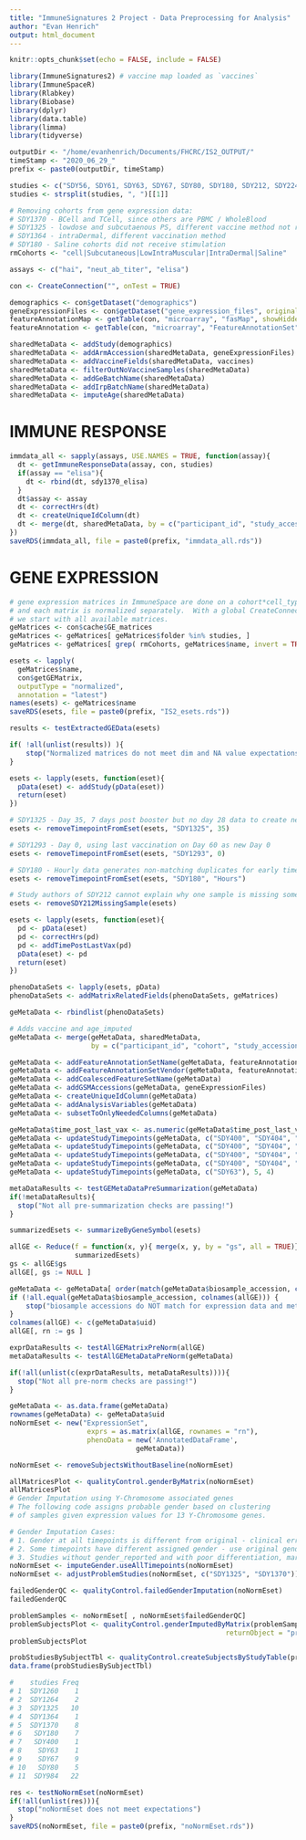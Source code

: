 ```yaml
---
title: "ImmuneSignatures 2 Project - Data Preprocessing for Analysis"
author: "Evan Henrich"
output: html_document
---
```


```r
knitr::opts_chunk$set(echo = FALSE, include = FALSE)
```

```r
library(ImmuneSignatures2) # vaccine map loaded as `vaccines`
library(ImmuneSpaceR) 
library(Rlabkey)
library(Biobase)
library(dplyr)
library(data.table)
library(limma)
library(tidyverse)
```

```r
outputDir <- "/home/evanhenrich/Documents/FHCRC/IS2_OUTPUT/"
timeStamp <- "2020_06_29_"
prefix <- paste0(outputDir, timeStamp)
```

```r
studies <- c("SDY56, SDY61, SDY63, SDY67, SDY80, SDY180, SDY212, SDY224, SDY269, SDY270, SDY400, SDY404, SDY520, SDY640, SDY984, SDY1119, SDY1260, SDY1264, SDY1276, SDY1289, SDY1291, SDY1293, SDY1294, SDY1325, SDY1328, SDY1364, SDY1368, SDY1370, SDY1373, SDY1529")
studies <- strsplit(studies, ", ")[[1]]

# Removing cohorts from gene expression data:
# SDY1370 - BCell and TCell, since others are PBMC / WholeBlood
# SDY1325 - lowdose and subcutaenous PS, different vaccine method not related
# SDY1364 - intraDermal, different vaccination method
# SDY180 - Saline cohorts did not receive stimulation
rmCohorts <- "cell|Subcutaneous|LowIntraMuscular|IntraDermal|Saline"

assays <- c("hai", "neut_ab_titer", "elisa")

con <- CreateConnection("", onTest = TRUE)
```

```r
demographics <- con$getDataset("demographics")
geneExpressionFiles <- con$getDataset("gene_expression_files", original_view = TRUE)
featureAnnotationMap <- getTable(con, "microarray", "fasMap", showHidden = TRUE)
featureAnnotation <- getTable(con, "microarray", "FeatureAnnotationSet", showHidden = TRUE)
```

```r
sharedMetaData <- addStudy(demographics)
sharedMetaData <- addArmAccession(sharedMetaData, geneExpressionFiles)
sharedMetaData <- addVaccineFields(sharedMetaData, vaccines)
sharedMetaData <- filterOutNoVaccineSamples(sharedMetaData)
sharedMetaData <- addGeBatchName(sharedMetaData)
sharedMetaData <- addIrpBatchName(sharedMetaData)
sharedMetaData <- imputeAge(sharedMetaData)
```

# IMMUNE RESPONSE

```r
immdata_all <- sapply(assays, USE.NAMES = TRUE, function(assay){
  dt <- getImmuneResponseData(assay, con, studies)
  if(assay == "elisa"){
    dt <- rbind(dt, sdy1370_elisa)
  }
  dt$assay <- assay
  dt <- correctHrs(dt)
  dt <- createUniqueIdColumn(dt)
  dt <- merge(dt, sharedMetaData, by = c("participant_id", "study_accession", "arm_accession"))
})
saveRDS(immdata_all, file = paste0(prefix, "immdata_all.rds"))
```

# GENE EXPRESSION

```r
# gene expression matrices in ImmuneSpace are done on a cohort*cell_type basis
# and each matrix is normalized separately.  With a global CreateConnection object
# we start with all available matrices.
geMatrices <- con$cache$GE_matrices
geMatrices <- geMatrices[ geMatrices$folder %in% studies, ]
geMatrices <- geMatrices[ grep( rmCohorts, geMatrices$name, invert = TRUE), ] 

esets <- lapply(
  geMatrices$name,
  con$getGEMatrix,
  outputType = "normalized",
  annotation = "latest")
names(esets) <- geMatrices$name
saveRDS(esets, file = paste0(prefix, "IS2_esets.rds"))
```

```r
results <- testExtractedGEData(esets)

if( !all(unlist(results)) ){
    stop("Normalized matrices do not meet dim and NA value expectations")
}
```

```r
esets <- lapply(esets, function(eset){
  pData(eset) <- addStudy(pData(eset))
  return(eset)
})

# SDY1325 - Day 35, 7 days post booster but no day 28 data to create new baseline
esets <- removeTimepointFromEset(esets, "SDY1325", 35)

# SDY1293 - Day 0, using last vaccination on Day 60 as new Day 0
esets <- removeTimepointFromEset(esets, "SDY1293", 0)

# SDY180 - Hourly data generates non-matching duplicates for early timepoints
esets <- removeTimepointFromEset(esets, "SDY180", "Hours")

# Study authors of SDY212 cannot explain why one sample is missing some data
esets <- removeSDY212MissingSample(esets)

esets <- lapply(esets, function(eset){
  pd <- pData(eset)
  pd <- correctHrs(pd)
  pd <- addTimePostLastVax(pd)
  pData(eset) <- pd
  return(eset)
})
```

```r
phenoDataSets <- lapply(esets, pData)
phenoDataSets <- addMatrixRelatedFields(phenoDataSets, geMatrices)

geMetaData <- rbindlist(phenoDataSets)

# Adds vaccine and age_imputed
geMetaData <- merge(geMetaData, sharedMetaData, 
                    by = c("participant_id", "cohort", "study_accession"))

geMetaData <- addFeatureAnnotationSetName(geMetaData, featureAnnotationMap)
geMetaData <- addFeatureAnnotationSetVendor(geMetaData, featureAnnotation)
geMetaData <- addCoalescedFeatureSetName(geMetaData)
geMetaData <- addGSMAccessions(geMetaData, geneExpressionFiles)
geMetaData <- createUniqueIdColumn(geMetaData)
geMetaData <- addAnalysisVariables(geMetaData)
geMetaData <- subsetToOnlyNeededColumns(geMetaData)
```

```r
geMetaData$time_post_last_vax <- as.numeric(geMetaData$time_post_last_vax)
geMetaData <- updateStudyTimepoints(geMetaData, c("SDY400", "SDY404", "SDY520", "SDY63"), 24, 28)
geMetaData <- updateStudyTimepoints(geMetaData, c("SDY400", "SDY404", "SDY520"), 3, 2)
geMetaData <- updateStudyTimepoints(geMetaData, c("SDY400", "SDY404", "SDY520"), 8, 7)
geMetaData <- updateStudyTimepoints(geMetaData, c("SDY400", "SDY404", "SDY520"), 9, 7)
geMetaData <- updateStudyTimepoints(geMetaData, c("SDY63"), 5, 4)
```

```r
metaDataResults <- testGEMetaDataPreSummarization(geMetaData)
if(!metaDataResults){
  stop("Not all pre-summarization checks are passing!")
}
```

```r
summarizedEsets <- summarizeByGeneSymbol(esets)

allGE <- Reduce(f = function(x, y){ merge(x, y, by = "gs", all = TRUE)},
                summarizedEsets)
gs <- allGE$gs
allGE[, gs := NULL ]
```


```r
geMetaData <- geMetaData[ order(match(geMetaData$biosample_accession, colnames(allGE))), ]
if (!all.equal(geMetaData$biosample_accession, colnames(allGE))) {
    stop("biosample accessions do NOT match for expression data and meta-data!")
}
colnames(allGE) <- c(geMetaData$uid)
allGE[, rn := gs ]
```

```r
exprDataResults <- testAllGEMatrixPreNorm(allGE)
metaDataResults <- testAllGEMetaDataPreNorm(geMetaData)

if(!all(unlist(c(exprDataResults, metaDataResults)))){
  stop("Not all pre-norm checks are passing!")
}
```

```r
geMetaData <- as.data.frame(geMetaData)
rownames(geMetaData) <- geMetaData$uid
noNormEset <- new("ExpressionSet", 
                   exprs = as.matrix(allGE, rownames = "rn"),
                   phenoData = new('AnnotatedDataFrame', 
                               geMetaData))

noNormEset <- removeSubjectsWithoutBaseline(noNormEset)
```

```r
allMatricesPlot <- qualityControl.genderByMatrix(noNormEset)
allMatricesPlot
# Gender Imputation using Y-Chromosome associated genes
# The following code assigns probable gender based on clustering
# of samples given expression values for 13 Y-Chromosome genes.

# Gender Imputation Cases:
# 1. Gender at all timepoints is different from original - clinical error - switch
# 2. Some timepoints have different assigned gender - use original gender reported as canonical, and then flag samples as "failedGenderQC"
# 3. Studies without gender_reported and with poor differentiation, mark as "failedGenderQC"
noNormEset <- imputeGender.useAllTimepoints(noNormEset)
noNormEset <- adjustProblemStudies(noNormEset, c("SDY1325", "SDY1370"))

failedGenderQC <- qualityControl.failedGenderImputation(noNormEset)
failedGenderQC

problemSamples <- noNormEset[ , noNormEset$failedGenderQC]
problemSubjectsPlot <- qualityControl.genderImputedByMatrix(problemSamples, 
                                                     returnObject = "probSubjects")
problemSubjectsPlot

probStudiesBySubjectTbl <- qualityControl.createSubjectsByStudyTable(problemSamples$participant_id)
data.frame(probStudiesBySubjectTbl)

#    studies Freq
# 1  SDY1260    1
# 2  SDY1264    2
# 3  SDY1325   10
# 4  SDY1364    1
# 5  SDY1370    8
# 6   SDY180    7
# 7   SDY400    1
# 8    SDY63    1
# 9    SDY67    9
# 10   SDY80    5
# 11  SDY984   22
```

```r
res <- testNoNormEset(noNormEset)
if(!all(unlist(res))){
  stop("noNormEset does not meet expectations")
}
saveRDS(noNormEset, file = paste0(prefix, "noNormEset.rds"))
```
